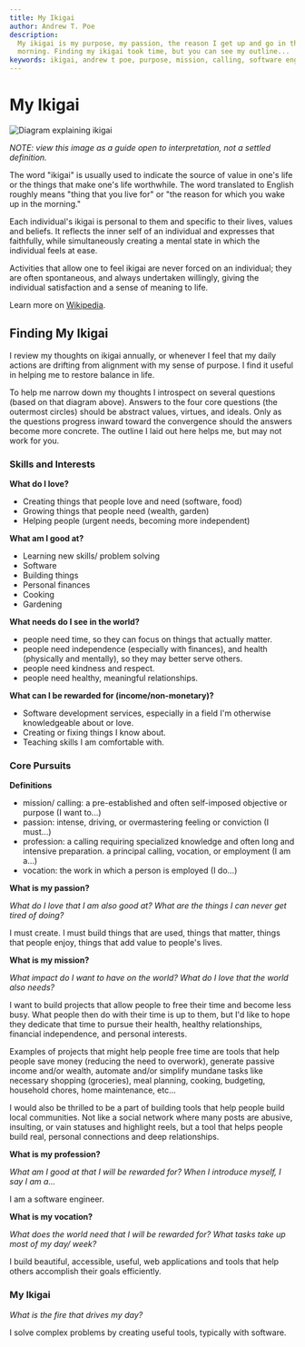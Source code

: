 ```yaml
---
title: My Ikigai
author: Andrew T. Poe
description:
  My ikigai is my purpose, my passion, the reason I get up and go in the
  morning. Finding my ikigai took time, but you can see my outline...
keywords: ikigai, andrew t poe, purpose, mission, calling, software engineer
---
```


# My Ikigai

![Diagram explaining ikigai](/images/ikigai.jpg)

_NOTE: view this image as a guide open to interpretation, not a settled
definition._

The word "ikigai" is usually used to indicate the source of value in one's life
or the things that make one's life worthwhile. The word translated to English
roughly means "thing that you live for" or "the reason for which you wake up in
the morning."

Each individual's ikigai is personal to them and specific to their lives, values
and beliefs. It reflects the inner self of an individual and expresses that
faithfully, while simultaneously creating a mental state in which the individual
feels at ease.

Activities that allow one to feel ikigai are never forced on an individual; they
are often spontaneous, and always undertaken willingly, giving the individual
satisfaction and a sense of meaning to life.

Learn more on [Wikipedia](https://en.wikipedia.org/wiki/Ikigai).

## Finding My Ikigai

I review my thoughts on ikigai annually, or whenever I feel that my daily
actions are drifting from alignment with my sense of purpose. I find it useful
in helping me to restore balance in life.

To help me narrow down my thoughts I introspect on several questions (based on
that diagram above). Answers to the four core questions (the outermost circles)
should be abstract values, virtues, and ideals. Only as the questions progress
inward toward the convergence should the answers become more concrete. The
outline I laid out here helps me, but may not work for you.

### Skills and Interests

**What do I love?**

- Creating things that people love and need (software, food)
- Growing things that people need (wealth, garden)
- Helping people (urgent needs, becoming more independent)

**What am I good at?**

- Learning new skills/ problem solving
- Software
- Building things
- Personal finances
- Cooking
- Gardening

**What needs do I see in the world?**

- people need time, so they can focus on things that actually matter.
- people need independence (especially with finances), and health (physically
  and mentally), so they may better serve others.
- people need kindness and respect.
- people need healthy, meaningful relationships.

**What can I be rewarded for (income/non-monetary)?**

- Software development services, especially in a field I'm otherwise
  knowledgeable about or love.
- Creating or fixing things I know about.
- Teaching skills I am comfortable with.

### Core Pursuits

**Definitions**

- mission/ calling: a pre-established and often self-imposed objective or
  purpose (I want to...)
- passion: intense, driving, or overmastering feeling or conviction (I must...)
- profession: a calling requiring specialized knowledge and often long and
  intensive preparation. a principal calling, vocation, or employment (I am
  a...)
- vocation: the work in which a person is employed (I do...)

**What is my passion?**

_What do I love that I am also good at? What are the things I can never get
tired of doing?_

I must create. I must build things that are used, things that matter, things
that people enjoy, things that add value to people's lives.

**What is my mission?**

_What impact do I want to have on the world? What do I love that the world also
needs?_

I want to build projects that allow people to free their time and become less
busy. What people then do with their time is up to them, but I'd like to hope
they dedicate that time to pursue their health, healthy relationships, financial
independence, and personal interests.

Examples of projects that might help people free time are tools that help people
save money (reducing the need to overwork), generate passive income and/or
wealth, automate and/or simplify mundane tasks like necessary shopping
(groceries), meal planning, cooking, budgeting, household chores, home
maintenance, etc...

I would also be thrilled to be a part of building tools that help people build
local communities. Not like a social network where many posts are abusive,
insulting, or vain statuses and highlight reels, but a tool that helps people
build real, personal connections and deep relationships.

**What is my profession?**

_What am I good at that I will be rewarded for? When I introduce myself, I say I
am a..._

I am a software engineer.

**What is my vocation?**

_What does the world need that I will be rewarded for? What tasks take up most
of my day/ week?_

I build beautiful, accessible, useful, web applications and tools that help
others accomplish their goals efficiently.

### My Ikigai

_What is the fire that drives my day?_

I solve complex problems by creating useful tools, typically with software.
